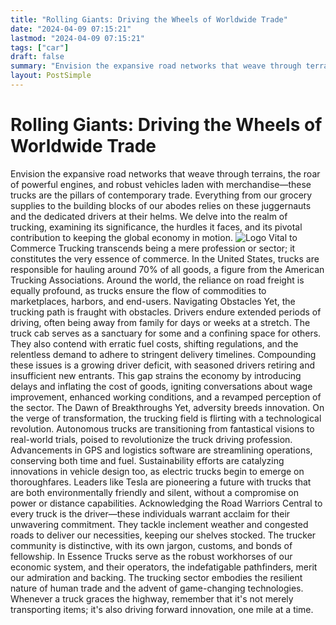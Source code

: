 ```yaml
---
title: "Rolling Giants: Driving the Wheels of Worldwide Trade"
date: "2024-04-09 07:15:21"
lastmod: "2024-04-09 07:15:21"
tags: ["car"]
draft: false
summary: "Envision the expansive road networks that weave through terrains, the roar of powerful engines, and robust vehicles laden with merchandise—these trucks are the pillars of contemporary trade. Everything from our grocery supplies to the building blocks of our abodes relies on these juggernauts and the dedicated drivers at their helms. We delve into the realm of trucking, examining its significance, the hurdles it faces, and its pivotal contribution to keeping the global economy in motion."
layout: PostSimple
---
```

# Rolling Giants: Driving the Wheels of Worldwide Trade
Envision the expansive road networks that weave through terrains, the roar of powerful engines, and robust vehicles laden with merchandise—these trucks are the pillars of contemporary trade. Everything from our grocery supplies to the building blocks of our abodes relies on these juggernauts and the dedicated drivers at their helms. We delve into the realm of trucking, examining its significance, the hurdles it faces, and its pivotal contribution to keeping the global economy in motion.
<img alt="Logo" class="lazyImg" data-src="https://cdn.seniorsselection.com/src_image/3014351abf08a32ca3787c926bc9dbca.webp" src="/statics/image/loading.webp"/>
Vital to Commerce
Trucking transcends being a mere profession or sector; it constitutes the very essence of commerce. In the United States, trucks are responsible for hauling around 70% of all goods, a figure from the American Trucking Associations. Around the world, the reliance on road freight is equally profound, as trucks ensure the flow of commodities to marketplaces, harbors, and end-users.
Navigating Obstacles
Yet, the trucking path is fraught with obstacles. Drivers endure extended periods of driving, often being away from family for days or weeks at a stretch. The truck cab serves as a sanctuary for some and a confining space for others. They also contend with erratic fuel costs, shifting regulations, and the relentless demand to adhere to stringent delivery timelines.
Compounding these issues is a growing driver deficit, with seasoned drivers retiring and insufficient new entrants. This gap strains the economy by introducing delays and inflating the cost of goods, igniting conversations about wage improvement, enhanced working conditions, and a revamped perception of the sector.
The Dawn of Breakthroughs
Yet, adversity breeds innovation. On the verge of transformation, the trucking field is flirting with a technological revolution. Autonomous trucks are transitioning from fantastical visions to real-world trials, poised to revolutionize the truck driving profession. Advancements in GPS and logistics software are streamlining operations, conserving both time and fuel.
Sustainability efforts are catalyzing innovations in vehicle design too, as electric trucks begin to emerge on thoroughfares. Leaders like Tesla are pioneering a future with trucks that are both environmentally friendly and silent, without a compromise on power or distance capabilities.
Acknowledging the Road Warriors
Central to every truck is the driver—these individuals warrant acclaim for their unwavering commitment. They tackle inclement weather and congested roads to deliver our necessities, keeping our shelves stocked. The trucker community is distinctive, with its own jargon, customs, and bonds of fellowship.
In Essence
Trucks serve as the robust workhorses of our economic system, and their operators, the indefatigable pathfinders, merit our admiration and backing. The trucking sector embodies the resilient nature of human trade and the advent of game-changing technologies. Whenever a truck graces the highway, remember that it's not merely transporting items; it's also driving forward innovation, one mile at a time.
        